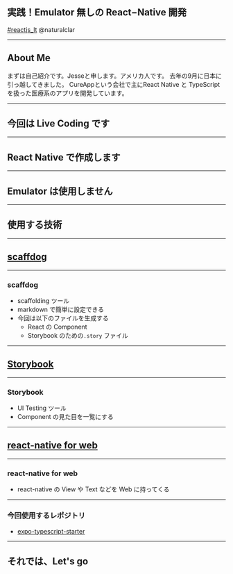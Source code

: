 
<Head>
  <Meta
    title="live-coding-react-native"
    description="Enter description here"
    publishedAt={"2019-09-04T07:59:53.359Z"}
    host="https://live-coding-react-native.naturalclar.now.sh"
  />
</Head>

## 実践！Emulator 無しの React−Native 開発

[#reactjs_lt](https://informetis.connpass.com/event/142183/)
@naturalclar

---

## About Me

<Avatar />
<Profile />

<Notes>
  まずは自己紹介です。Jesseと申します。アメリカ人です。
  去年の9月に日本に引っ越してきました。 CureAppという会社で主にReact Native と
  TypeScript を扱った医療系のアプリを開発しています。
</Notes>

---

## 今回は Live Coding です

---

## React Native で作成します

---

## Emulator は使用しません

---

## 使用する技術

---

## [scaffdog](https://github.com/cats-oss/scaffdog)

---

### scaffdog

- scaffolding ツール
- markdown で簡単に設定できる
- 今回は以下のファイルを生成する
  - React の Component
  - Storybook のための`.story` ファイル

---

## [Storybook](https://storybook.js.org/)

---

### Storybook

- UI Testing ツール
- Component の見た目を一覧にする

---

## [react-native for web](https://github.com/necolas/react-native-web)

---

### react-native for web

- react-native の View や Text などを Web に持ってくる

---

### 今回使用するレポジトリ

- [expo-typescript-starter](https://github.com/Naturalclar/expo-typescript-starter)

---

## それでは、Let's go
